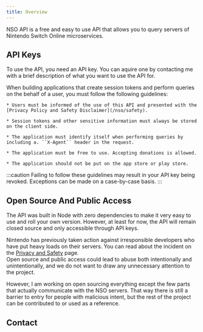 ```yaml
---
title: Overview
---
```


NSO API is a free and easy to use API that allows you to query servers of Nintendo Switch Online microservices.

<LinkCard title="Authentication Flow" description="Get started by learning how to obtain your session token" href="/nso/authentication"/>
<CardGrid>
    <LinkCard title="Query Service" description="Use your session token to perform queries" href="/nso/service/query" />
    <LinkCard title="Privacy and Safety" description="Learn about the safety of this API" href="/nso/safety" />
</CardGrid>

## API Keys

To use the API, you need an API key. You can aquire one by contacting me with a brief description of what you want to use the API for.

When building applications that create session tokens and perform queries on the behalf of a user, you must follow the following guidelines:

    * Users must be informed of the use of this API and presented with the [Privacy Policy and Safety Disclaimer](/nso/safety). 
    
    * Session tokens and other sensitive information must always be stored on the client side.

    * The application must identify itself when performing queries by including a. ``X-Agent`` header in the request.

    * The application must be free to use. Accepting donations is allowed.

    * The application should not be put on the app store or play store.

:::caution
Failing to follow these guidelines may result in your API key being revoked. Exceptions can be made on a case-by-case basis.
:::

## Open Source And Public Access

The API was built in Node with zero dependencies to make it very easy to use and roll your own version. However, at least for now, the API will remain closed source and only accessible through API keys.

Nintendo has previously taken action against irresponsible developers who have put heavy loads on their servers. You can read about the incident on the [Privacy and Safety](/nso/safety#about-safety) page.  
Open source and public access could lead to abuse both intentionally and unintentionally, and we do not want to draw any unnecessary attention to the project.

However, I am working on open sourcing everything except the few parts that actually communicate with the NSO servers. 
That way there is still a barrier to entry for people with malicious intent, but the rest of the project can be contributed to or used as a reference.

## Contact

<Contact/>
